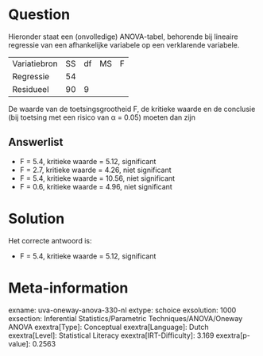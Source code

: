 Question
========

Hieronder staat een (onvolledige) ANOVA-tabel, behorende bij lineaire
regressie van een afhankelijke variabele op een verklarende variabele.

  -------------- ---- ---- ---- ---
  Variatiebron   SS   df   MS   F
  Regressie      54              
  Residueel      90   9          
  -------------- ---- ---- ---- ---

De waarde van de toetsingsgrootheid F, de kritieke waarde en de
conclusie (bij toetsing met een risico van α = 0.05) moeten dan zijn

Answerlist
----------

* F = 5.4, kritieke waarde = 5.12, significant
* F = 2.7, kritieke waarde = 4.26, niet significant
* F = 5.4, kritieke waarde = 10.56, niet significant
* F = 0.6, kritieke waarde = 4.96, niet significant

Solution
========

Het correcte antwoord is: 

* F = 5.4, kritieke waarde = 5.12, significant

Meta-information
================
exname: uva-oneway-anova-330-nl
extype: schoice
exsolution: 1000
exsection: Inferential Statistics/Parametric Techniques/ANOVA/Oneway ANOVA
exextra[Type]: Conceptual
exextra[Language]: Dutch
exextra[Level]: Statistical Literacy
exextra[IRT-Difficulty]: 3.169
exextra[p-value]: 0.2563
